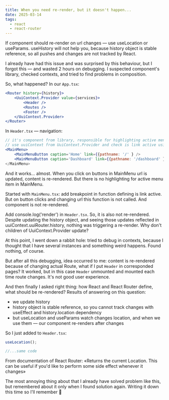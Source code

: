 ```yaml
---
title: When you need re-render, but it doesn't happen...
date: 2025-03-14
tags:
  - react
  - react-router
---
```



<Aside title='TL;DR'>
    If component should re-render on url changes — use useLocation or useParams.
    useHistory will not help you, because history object is stable reference,
    so all pushes and changes are not tracked by React.
</Aside>

I already have had this issue and was surprised by this behaviour, but I forgot this —
and wasted 2 hours on debugging. I suspected component's library, checked contexts, and tried
to find problems in composition.

So, what happened? In our `App.tsx`:
```jsx
<Router history={history}>
    <UuiContext.Provider value={services}>
        <Header />
        <Routes />
        <Footer />
    </UuiContext.Provider>
</Router>
```

In `Header.tsx` — navigation:
```jsx
// it's component from library, responsible for highlighting active menu item
// use uuiContext from UuiContext.Provider and check is link active using history
<MainMenu>
    <MainMenuButton caption='Home' link={{pathname: '/' } />
    <MainMenuButton caption='Dashboard' link={{pathname: '/dashboard' } />
</MainMenu>
```
And it works... almost. When you click on buttons in MainMenu url is updated, content is re-rendered.
But there is no highlighting for active menu item in MainMenu.

Started with `MainMenu.tsx`: add breakpoint in function defining is link active.
But on button clicks and changing url this function is not called. And component is not re-rendered.

Add console.log('render') in `Header.tsx`. So, it is also not re-rendered.
Despite updating the history object, and seeing those updates reflected in uuiContext.uuiRouter.history,
nothing was triggering a re-render.
Why don't children of UuiContext.Provider update?

At this point, I went down a rabbit hole: tried to debug in contexts, because I thought that I have several
instances and something weird happens. Found nothing, of course.

But after all this debugging, idea occurred to me: content is re-rendered because of changing
actual Route, what if I put `Header` in corresponded pages?
It worked, but in this case `Header` unmounted and mounted each time route changes. It's not good
user experience.

And then finally I asked right thing: how React and React Router define, what should be re-rendered?
Results of answering on this question:
- we update history
- history object is stable reference, so you cannot track changes with useEffect and history.location
dependency
- but useLocation and useParams watch changes location, and when we use them — our component
re-renders after changes

So I just added to `Header.tsx`:
```jsx
useLocation();

//...same code
```

<Aside>
    From documentation of React Router:
    «Returns the current Location. This can be useful if you'd like to perform some side effect whenever it changes»
</Aside>

The most annoying thing about that I already have solved problem like this,
but remembered about it only when I found solution again. Writing it down this time so I'll remember 🤪







